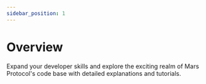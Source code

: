 ```yaml
---
sidebar_position: 1
---
```



# Overview

Expand your developer skills and explore the exciting realm of Mars Protocol's code base with detailed explanations and tutorials.

<Cards title="Develop" />